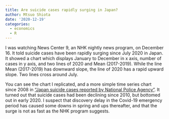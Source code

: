 ```yaml
---
title: Are suicide cases rapidly surging in Japan?
author: Mtsuo Shiota
date: '2020-12-19'
categories:
  - economics
  - R
---
```


I was watching News Center 9, an NHK nightly news program, on December 16. It told suicide cases have been rapidly surging since July 2020 in Japan. It showed a chart which displays January to December in x axis, number of cases in y axis, and two lines of 2020 and Mean (2017-2019). While the line Mean (2017-2019) has downward slope, the line of 2020 has a rapid upward slope. Two lines cross around July. 

You can see the chart I replicated, and a more simple time series chart since 2008 in ["Japan suicide cases reported by National Police Agency"](https://github.com/mitsuoxv/jp-suicide). It turned out that suicide cases had been declining since 2010, but bottomed out in early 2020. I suspect that discovery delay in the Covid-19 emergency period has caused some downs in spring and ups thereafter, and that the surge is not as fast as the NHK program suggests.
